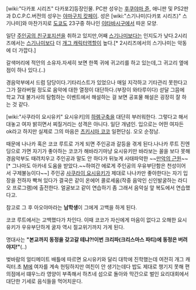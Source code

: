 [wiki:"다카포 시리즈" 다카포2]등장인물. PC판 성우는 [[후쿠야마 쥰]], 애니판 및 PS2판과 D.C.P.C.버전의 성우는 [[야마구치 캇페이]]. 성은 [wiki:"스기나미(다카포 시리즈)" 스기나미]와 마찬가지로 [[도쿄]]도 23구중 하나인 [[이타바시]]구에서 따온 모양.

일단 [[주인공의 친구]]포지션을 취하고 있지만,어째 [[스기나미]]보다는 인지도가 낮다.2시리즈에서는 [[스기나미]]보다 더 [[개그 캐릭터]]역할이 높다.[* 2시리즈에서의 스기나미는 악동에 더 가깝다.]

갈색머리에 적안의 소유자.자세히 보면 한쪽 귀에 귀고리를 하고 있는데,그 귀고리 옆에 점이 하나 있다.(..)

경음악부에서 드럼 담당이다.기타리스트가 있었으나 매일 지각하고 기타관리 못한다고 그가 잘라버릴 정도로 음악에 대한 열정이 대단하다.(부장이 와타루이다)
섣달 그믐에 학교 7대 불가사의 탐험하는 이벤트에서 해설하는 걸 보면 공포물 해설은 굉장히 잘 하는 것 같다.

[wiki:"사쿠라이 요시유키" 요시유키]의 [[하렘]]구축을 대단히 부러워한다. 그렇다고 해서 대놓고 여자 밝히면서 찌질거리는 성격은 아니다. 일단 개념인. 입으로는 어떤 여자든 ok라고 하지만 실제로 그의 마음은 [[츠키시마 코코]] 일편단심. 오오 순정남.

때문에 나나카 혹은 코코 루트로 가게 되면 주인공과 갈등을 겪게 된다.나나카 루트 진엔딩으로 가면 자기가 좋아하는 코코가 해바라기마냥 요시유키만 바라보는 꼴을 보다 못해 경음악부도 때려치우고 주인공과 말도 안 하다가 뒤늦게 사태파악한 ~~[[만악의 근원]]~~[* 그나마도 아카네 도움을 받았다.~~하여간 에로게 주인공의 우유부단함은 천성이어서 구제불능이다~~] 주인공 [[사쿠라이 요시유키]]가 제대로 나나카만 좋아한다는 자기 입장을 전하자 빡쳐 있다가 결국은 같이 온에어 콜로세움(작중 음악인 신인발굴하는 라디오 프로그램)에 출전한다. 얼굴보고 같이 연습하기 좀 그래서 음악실 앞 복도에서 연습했다고.

참고로 그 후 아오야마라는 '''남학생'''이 그에게 고백을 하게 된다.

코코 루트에서는 고백했다가 차인다. 이때 코코가 자신에게 마음이 없다고 오해한 요시유키가 우유부단하게 굴자 역시 절교위기까지 가게 된다.

명대사는 '''"본교까지 동정을 갖고갈 테냐?!이번 크리파(크리스마스 파티)에 동정은 버려야지!"'''(‥)

벚바람의 얼티메이트 배틀에 따르면 요시유키와 달리 대학에 진학했는데 여전히 개그 캐릭터.초 [[M]]에 여자를 계속 헌팅하지만 여친이 안 생기는데다 밥도 제대로 챙기지 못해 편의점에서 떄우느라 영양이 부족해서 하츠네 섬으로 돌아와 막간으로 벌인 요리대회에서 대단한 기세로 음식들을 먹어치운다.
